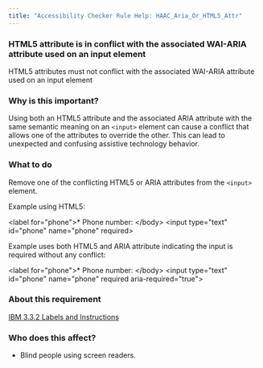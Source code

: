 ```yaml
---
title: "Accessibility Checker Rule Help: HAAC_Aria_Or_HTML5_Attr"
---
```


<div className="toolHelp">
<Row>
<Column colLg={16} colMd={8} colSm={4} className="toolHead">

### HTML5 attribute is in conflict with the associated WAI-ARIA attribute used on an input element

<div id="locLevel"></div>

HTML5 attributes must not conflict with the associated WAI-ARIA attribute used on an input element

</Column>
</Row>
<Row>
<Column colLg={11} colMd={5} colSm={4} className="toolMain">

### Why is this important?

Using both an HTML5 attribute and the associated ARIA attribute with the same semantic meaning on an `<input>` element can cause a conflict that allows one of the attributes to override the other. This can lead to unexpected and confusing assistive technology behavior.

<div id="locSnippet"></div>

### What to do

Remove one of the conflicting HTML5 or ARIA attributes from the `<input>` element.

Example using HTML5:

<CodeSnippet type="multi" light={true}>&lt;label for="phone"&gt;* Phone number: &lt;/body&gt;
&lt;input type="text" id="phone" name="phone" required&gt;</CodeSnippet>
    
Example uses both HTML5 and ARIA attribute indicating the input is required without any conflict:
    
<CodeSnippet type="multi" light={true}>&lt;label for="phone"&gt;* Phone number: &lt;/body&gt;
&lt;input type="text" id="phone" name="phone" required aria-required="true"&gt;</CodeSnippet>

</Column>
<Column colLg={5} colMd={3} colSm={4} className="toolLeft">

### About this requirement

[IBM 3.3.2 Labels and Instructions](http://www.ibm.com/able/guidelines/ci162/labels_or_instructions.html)

### Who does this affect?

* Blind people using screen readers.

</Column>
</Row>
</div>

